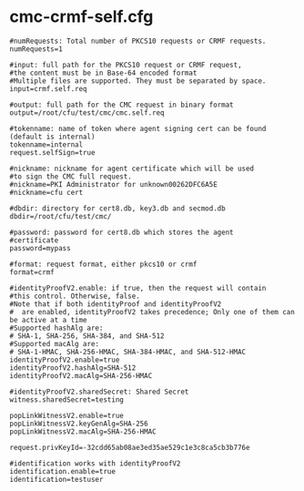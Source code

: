 =cmc-crmf-self.cfg =
<pre>
#numRequests: Total number of PKCS10 requests or CRMF requests.
numRequests=1

#input: full path for the PKCS10 request or CRMF request,
#the content must be in Base-64 encoded format
#Multiple files are supported. They must be separated by space.
input=crmf.self.req

#output: full path for the CMC request in binary format
output=/root/cfu/test/cmc/cmc.self.req

#tokenname: name of token where agent signing cert can be found (default is internal)
tokenname=internal
request.selfSign=true

#nickname: nickname for agent certificate which will be used
#to sign the CMC full request.
#nickname=PKI Administrator for unknown00262DFC6A5E
#nickname=cfu cert

#dbdir: directory for cert8.db, key3.db and secmod.db
dbdir=/root/cfu/test/cmc/

#password: password for cert8.db which stores the agent
#certificate
password=mypass

#format: request format, either pkcs10 or crmf
format=crmf

#identityProofV2.enable: if true, then the request will contain
#this control. Otherwise, false.
#Note that if both identityProof and identityProofV2
#  are enabled, identityProofV2 takes precedence; Only one of them can be active at a time
#Supported hashAlg are:
# SHA-1, SHA-256, SHA-384, and SHA-512
#Supported macAlg are:
# SHA-1-HMAC, SHA-256-HMAC, SHA-384-HMAC, and SHA-512-HMAC
identityProofV2.enable=true
identityProofV2.hashAlg=SHA-512
identityProofV2.macAlg=SHA-256-HMAC

#identityProofV2.sharedSecret: Shared Secret
witness.sharedSecret=testing

popLinkWitnessV2.enable=true
popLinkWitnessV2.keyGenAlg=SHA-256
popLinkWitnessV2.macAlg=SHA-256-HMAC

request.privKeyId=-32cdd65ab08ae3ed35ae529c1e3c8ca5cb3b776e

#identification works with identityProofV2
identification.enable=true
identification=testuser
</pre>